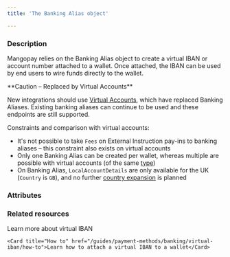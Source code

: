 ```yaml
---
title: 'The Banking Alias object'

---
```


  
### Description
Mangopay relies on the Banking Alias object to create a virtual IBAN or account number attached to a wallet. Once attached, the IBAN can be used by end users to wire funds directly to the wallet.

<Warning>
**Caution – Replaced by Virtual Accounts**

New integrations should use [Virtual Accounts](/api-reference/virtual-accounts/virtual-account-object), which have replaced Banking Aliases. Existing banking aliases can continue to be used and these endpoints are still supported.
</Warning>

Constraints and comparison with virtual accounts:
- It's not possible to take `Fees` on External Instruction pay-ins to banking aliases – this constraint also exists on virtual accounts
- Only one Banking Alias can be created per wallet, whereas multiple are possible with virtual accounts (of the same [type](/guides/payment-methods/banking/virtual-iban#types))
- On Banking Alias, `LocalAccountDetails` are only available for the UK (`Country` is `GB`), and no further [country expansion](/guides/payment-methods/banking/virtual-iban#iban-countries-and-currencies) is planned

### Attributes  

<OwnerName1 />  

<IBAN2 />  

<BIC3 />  

<LocalAccountDetails />  

<CreditedUserId2 />  

<Country8 />  

<Tag1 />  

<CreationDate />  

<Active3 />  

<Type8 />  

<Id />  

<WalletId />

### Related resources

<CardGroup col={2}> 
    <Card title="Guide" href="/guides/payment-methods/banking/virtual-iban">Learn more about virtual IBAN</Card>
    
    <Card title="How to" href="/guides/payment-methods/banking/virtual-iban/how-to">Learn how to attach a virtual IBAN to a wallet</Card>
</CardGroup>